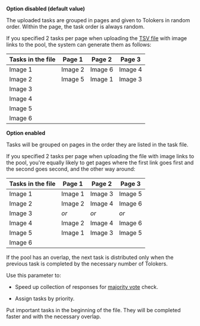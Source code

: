 **Option disabled (default value)**

The uploaded tasks are grouped in pages and given to Tolokers in random order. Within the page, the task order is always random.

<Cut title="Example">

If you specified 2 tasks per page when uploading the [TSV file](../../glossary.md#tsv) with image links to the pool, the system can generate them as follows:

**Tasks in the file** | **Page 1** | **Page 2** | **Page 3**
--------------------- | ---------- | ---------- | ----------
Image 1 | Image 2 | Image 6 | Image 4
Image 2 | Image 5 | Image 1 | Image 3
Image 3 |  |  |
Image 4 |  |  |
Image 5 |  |  |
Image 6 |  |  |

</Cut>

**Option enabled**

Tasks will be grouped on pages in the order they are listed in the task file.

<Cut title="Example">

If you specified 2 tasks per page when uploading the file with image links to the pool, you're equally likely to get pages where the first link goes first and the second goes second, and the other way around:


**Tasks in the file** | **Page 1** | **Page 2** | **Page 3**
--------------------- | ---------- | ---------- | ----------
Image 1 | Image 1 | Image 3 | Image 5
Image 2 | Image 2 | Image 4 | Image 6
Image 3 | _or_ | _or_ | _or_
Image 4 | Image 2 | Image 4 | Image 6
Image 5 | Image 1 | Image 3 | Image 5
Image 6 |  |  | ||

</Cut>

If the pool has an overlap, the next task is distributed only when the previous task is completed by the necessary number of Tolokers.

Use this parameter to:

- Speed up collection of responses for [majority vote](mvote.md) check.

- Assign tasks by priority.

Put important tasks in the beginning of the file. They will be completed faster and with the necessary overlap.
